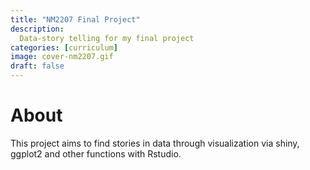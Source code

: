 ```yaml
--- 
title: "NM2207 Final Project"
description: 
  Data-story telling for my final project
categories: [curriculum]
image: cover-nm2207.gif
draft: false
---
```


# About
This project aims to find stories in data through visualization via shiny, ggplot2 and other functions with Rstudio. 

